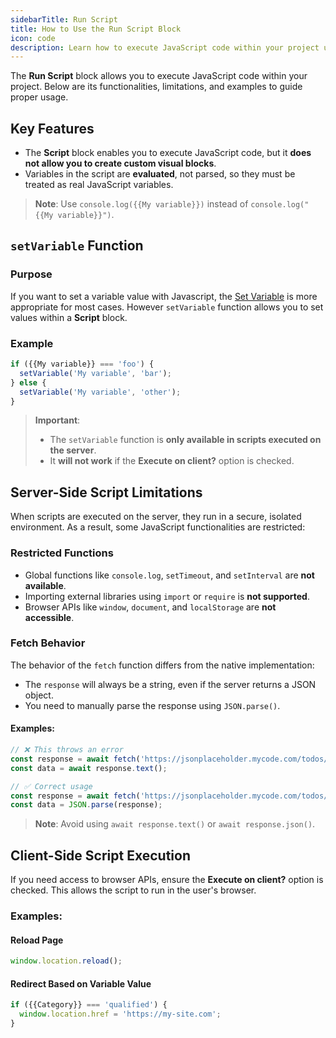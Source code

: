 ```yaml
---
sidebarTitle: Run Script
title: How to Use the Run Script Block
icon: code
description: Learn how to execute JavaScript code within your project using the Run Script block in Release0. This guide covers key features, limitations, and examples for effective usage.
---
```


The **Run Script** block allows you to execute JavaScript code within your project. Below are its functionalities, limitations, and examples to guide proper usage.


## Key Features

- The **Script** block enables you to execute JavaScript code, but it **does not allow you to create custom visual blocks**.
- Variables in the script are **evaluated**, not parsed, so they must be treated as real JavaScript variables.

> **Note**: Use `console.log({{My variable}})` instead of `console.log("{{My variable}}")`.


## `setVariable` Function

### Purpose
If you want to set a variable value with Javascript, the [Set Variable](/editor/blocks/logic/set-variable) is more appropriate for most cases. However `setVariable` function allows you to set values within a **Script** block.

### Example
```javascript
if ({{My variable}} === 'foo') {
  setVariable('My variable', 'bar');
} else {
  setVariable('My variable', 'other');
}
```

> **Important**: 
> - The `setVariable` function is **only available in scripts executed on the server**.
> - It **will not work** if the **Execute on client?** option is checked.


## Server-Side Script Limitations

When scripts are executed on the server, they run in a secure, isolated environment. As a result, some JavaScript functionalities are restricted:

### Restricted Functions
- Global functions like `console.log`, `setTimeout`, and `setInterval` are **not available**.
- Importing external libraries using `import` or `require` is **not supported**.
- Browser APIs like `window`, `document`, and `localStorage` are **not accessible**.

### Fetch Behavior
The behavior of the `fetch` function differs from the native implementation:
- The `response` will always be a string, even if the server returns a JSON object.
- You need to manually parse the response using `JSON.parse()`.

#### Examples:
```javascript
// ❌ This throws an error
const response = await fetch('https://jsonplaceholder.mycode.com/todos/1');
const data = await response.text();

// ✅ Correct usage
const response = await fetch('https://jsonplaceholder.mycode.com/todos/1');
const data = JSON.parse(response);
```

> **Note**: Avoid using `await response.text()` or `await response.json()`.


## Client-Side Script Execution

If you need access to browser APIs, ensure the **Execute on client?** option is checked. This allows the script to run in the user's browser.

### Examples:
#### Reload Page
```javascript
window.location.reload();
```

#### Redirect Based on Variable Value
```javascript
if ({{Category}} === 'qualified') {
  window.location.href = 'https://my-site.com';
}
```
